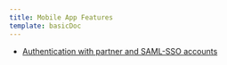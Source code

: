 ```yaml
---
title: Mobile App Features
template: basicDoc
---
```


* [Authentication with partner and SAML-SSO accounts](/docs/mobile-monitoring/new-relic-mobile-apps/mobile-app-features/authentication-partner-saml-sso-accounts)
